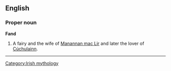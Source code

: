 ==English==

===Proper noun===
'''Fand'''

# A fairy and the wife of [[Manannan mac Lir]] and later the lover of [[Cúchulainn]].

----

[[Category:Irish mythology]]